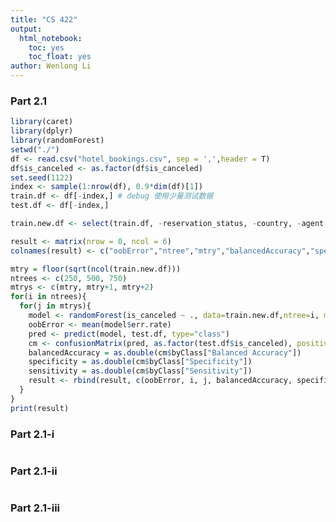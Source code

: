 ```yaml
---
title: "CS 422"
output: 
  html_notebook:
    toc: yes
    toc_float: yes
author: Wenlong Li
---
```

### Part 2.1
```r
library(caret)
library(dplyr)
library(randomForest)
setwd("./")
df <- read.csv("hotel_bookings.csv", sep = ',',header = T)
df$is_canceled <- as.factor(df$is_canceled)
set.seed(1122)
index <- sample(1:nrow(df), 0.9*dim(df)[1])
train.df <- df[-index,] # debug 使用少量测试数据
test.df <- df[-index,]

train.new.df <- select(train.df, -reservation_status, -country, -agent, -company, -reservation_status_date)

result <- matrix(nrow = 0, ncol = 6)
colnames(result) <- c("oobError","ntree","mtry","balancedAccuracy","specificity","sensitivity");

mtry = floor(sqrt(ncol(train.new.df)))
ntrees <- c(250, 500, 750)
mtrys <- c(mtry, mtry+1, mtry+2)
for(i in ntrees){
  for(j in mtrys){
    model <- randomForest(is_canceled ~ ., data=train.new.df,ntree=i, mtry=j, na.action = na.omit)
    oobError <- mean(model$err.rate)
    pred <- predict(model, test.df, type="class")
    cm <- confusionMatrix(pred, as.factor(test.df$is_canceled), positive='1')
    balancedAccuracy = as.double(cm$byClass["Balanced Accuracy"])
    specificity = as.double(cm$byClass["Specificity"])
    sensitivity = as.double(cm$byClass["Sensitivity"])
    result <- rbind(result, c(oobError, i, j, balancedAccuracy, specificity, sensitivity))
  }
}
print(result)

```
### Part 2.1-i
```r

```
### Part 2.1-ii
```r

```
### Part 2.1-iii
```r

```